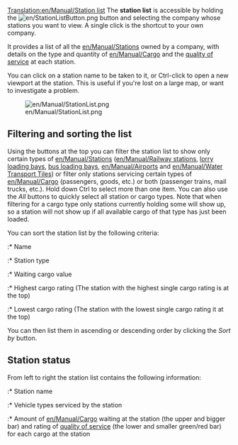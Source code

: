 [[Translation:en/Manual/Station list]]
The '''station list''' is accessible by holding the [[File:en/StationListButton.png]] button and selecting the company whose stations you want to view. A single click is the shortcut to your own company.

It provides a list of all the [[en/Manual/Stations]] owned by a company, with details on the type and quantity of [[en/Manual/Cargo]] and the [[en/Manual/Game Mechanics/Main Page#station-rating|quality of service]] at each station.

You can click on a station name to be taken to it, or Ctrl-click to open a new viewport at the station. This is useful if you're lost on a large map, or want to investigate a problem.

[[File:en/Manual/StationList.png]]

==Filtering and sorting the list==
Using the buttons at the top you can filter the station list to show only certain types of [[en/Manual/Stations]] ([[en/Manual/Railway station]]s, [[en/Manual/Loading Bays#lorry-loading-bay|lorry loading bays]], [[en/Manual/Loading Bays#bus-loading-bay|bus loading bays]], [[en/Manual/Airports]] and [[en/Manual/Water Transport Tiles]]) or filter only stations servicing certain types of [[en/Manual/Cargo]] (passengers, goods, etc.) or both (passenger trains, mail trucks, etc.). Hold down Ctrl to select more than one item. You can also use the ''All'' buttons to quickly select all station or cargo types. Note that when filtering for a cargo type only stations currently holding some will show up, so a station will not show up if all available cargo of that type has just been loaded.

You can sort the station list by the following criteria:
:* Name
:* Station type
:* Waiting cargo value
:* Highest cargo rating (The station with the highest single cargo rating is at the top)
:* Lowest cargo rating (The station with the lowest single cargo rating it at the top)

You can then list them in ascending or descending order by clicking the ''Sort by'' button.

==Station status==
From left to right the station list contains the following information:
:* Station name
:* Vehicle types serviced by the station
:* Amount of [[en/Manual/Cargo]] waiting at the station (the upper and bigger bar) and rating of [[en/Manual/Game Mechanics/Main Page#station-rating|quality of service]] (the lower and smaller green/red bar) for each cargo at the station